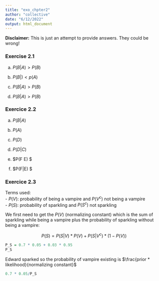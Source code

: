 ```yaml
---
title: "exo_chpter2"
author: "collective"
date: "6/12/2022"
output: html_document
---
```


**Disclaimer:** This is just an attempt to provide answers. They could be wrong!    

### Exercise 2.1

a) $P(B|A) > P(B)$

b) $P(B|) < p(A)$

c) $P(B|A) > P(B)$

d) $P(B|A) > P(B)$


### Exercice 2.2

a) $P(B|A)$

b) $P(A)$ 

c) $P(D)$

d) $P(D|C)$

e) $P(F \cap E) $

f) $P(F|E) $


### Exercice 2.3

Terms used:  
 - $P(V)$: probability of being a vampire and $P(V^c)$ not being a vampire  
 - $P(S)$: probability of sparkling and $P(S^c)$ not sparkling
 
 We first need to get the $P(V)$ (normalizing constant) which is the sum of sparkling while being a vampire plus the probability of sparkling without being a vampire: 
 
$$ P(S) = P(S|V) * P(V) + P(S|V^c) * (1 - P(V)) $$

```r
P_S = 0.7 * 0.05 + 0.03 * 0.95
P_S
```

Edward sparked so the probability of vampire existing is $\frac{prior * likelihood}{normalizing constant}$ 

```r
0.7 * 0.05/P_S
```

